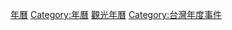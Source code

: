 {{Catmore}}

[[Category:交通部觀光局|年曆]]
[[Category:年曆|Category:年曆]]
[[Category:台灣旅遊|觀光年曆]]
[[Category:台灣年度事件|Category:台灣年度事件]]